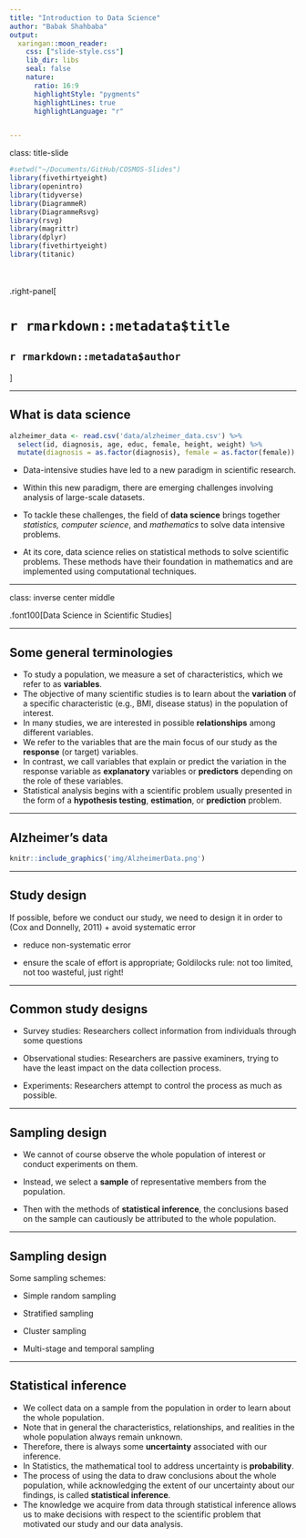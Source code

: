 ```yaml
---
title: "Introduction to Data Science"
author: "Babak Shahbaba"
output: 
  xaringan::moon_reader:
    css: ["slide-style.css"]
    lib_dir: libs
    seal: false
    nature:
      ratio: 16:9
      highlightStyle: "pygments"
      highlightLines: true
      highlightLanguage: "r"


---
```


class: title-slide

```r
#setwd("~/Documents/GitHub/COSMOS-Slides")
library(fivethirtyeight)
library(openintro)
library(tidyverse)
library(DiagrammeR)
library(DiagrammeRsvg)
library(rsvg)
library(magrittr)
library(dplyr)
library(fivethirtyeight)
library(titanic)
```

<br>
<br>
.right-panel[ 
<br>

# `r rmarkdown::metadata$title`

## `r rmarkdown::metadata$author`

]


---


## What is data science 

```r

alzheimer_data <- read.csv('data/alzheimer_data.csv') %>% 
  select(id, diagnosis, age, educ, female, height, weight) %>% 
  mutate(diagnosis = as.factor(diagnosis), female = as.factor(female))

```

- Data-intensive studies have led to a new paradigm in scientific research. 

- Within this new paradigm, there are emerging challenges involving analysis of large-scale datasets. 

- To tackle these challenges, the field of __data science__ brings together _statistics, computer science_, and _mathematics_ to solve data intensive problems.

- At its core, data science relies on statistical methods to solve scientific problems. These methods have their foundation in mathematics and are implemented using computational techniques. 


---

class: inverse center middle

.font100[Data Science in Scientific Studies]




---

## Some general terminologies

- To study a population, we measure a set of characteristics, which we refer to as __variables__.
- The objective of many scientific studies is to
learn about the __variation__ of a specific characteristic
(e.g., BMI, disease status) in the population of interest. 
- In many studies, we are interested in possible __relationships__ among different variables.
- We refer to the variables that are the main focus of our study as the
__response__ (or target) variables. 
- In contrast, we call variables that explain or predict the variation in the response variable as
__explanatory__ variables or __predictors__ depending on the role of these variables.
- Statistical analysis begins with a scientific problem usually presented
in the form of a __hypothesis testing__, __estimation__, or __prediction__
problem. 
 


---

## Alzheimer's data

```r
knitr::include_graphics('img/AlzheimerData.png')
```





---

## Study design

If possible, before we conduct our study, we need to design it in order to (Cox and Donnelly, 2011)
  + avoid systematic error
  
  + reduce non-systematic error
  
  + ensure the scale of effort is appropriate; Goldilocks rule: not too limited, not too wasteful, just right!



---

## Common study designs

- Survey studies: Researchers collect information from individuals through some questions

- Observational studies: Researchers are passive examiners, trying to have the least impact on the data collection process.  

- Experiments: Researchers attempt to control the process as much as possible.


---

## Sampling design

- We cannot of course observe the whole population of interest or conduct experiments on them. 

- Instead, we select a __sample__ of representative members from the population.

- Then with the methods of __statistical inference__, the conclusions based on the sample can cautiously be attributed to the whole population.

---

## Sampling design

Some sampling schemes:

- Simple random sampling

- Stratified sampling

- Cluster sampling

- Multi-stage and temporal sampling


---


## Statistical inference

- We collect data on a sample from the population in order to learn about the whole population. 
- Note that in general the characteristics, relationships, and realities in the whole population always remain unknown. 
- Therefore, there is always some __uncertainty__ associated with our inference. 
- In Statistics, the mathematical tool to address uncertainty is __probability__. 
- The process of using the data to draw conclusions about the whole population, while acknowledging the extent of our uncertainty about our findings, is called __statistical inference__. 
- The knowledge we acquire from data through statistical inference allows us to make decisions with respect to the scientific problem that
motivated our study and our data analysis. 



